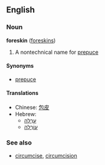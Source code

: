 ==English==
===Noun===
'''foreskin''' ([[foreskins]])

# A nontechnical name for [[prepuce]]

====Synonyms====
*[[prepuce]]

====Translations====
*Chinese: [[包皮]]
*Hebrew: 
**[[עָרְלָה]]
**[[עוֹרְלָה]]

===See also===
*[[circumcise]], [[circumcision]]